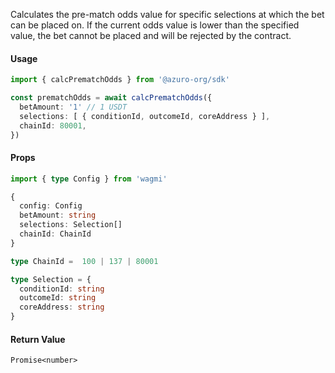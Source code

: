 Calculates the pre-match odds value for specific selections at which the bet can be placed on. If the current odds value is lower than the specified value, the bet cannot be placed and will be rejected by the contract.

#### Usage

```ts
import { calcPrematchOdds } from '@azuro-org/sdk'

const prematchOdds = await calcPrematchOdds({
  betAmount: '1' // 1 USDT
  selections: [ { conditionId, outcomeId, coreAddress } ],
  chainId: 80001,
})
```

#### Props

```ts
import { type Config } from 'wagmi'

{
  config: Config
  betAmount: string
  selections: Selection[]
  chainId: ChainId
}
```

```ts
type ChainId =  100 | 137 | 80001

type Selection = {
  conditionId: string
  outcomeId: string
  coreAddress: string
}
```

#### Return Value

`Promise<number>`
